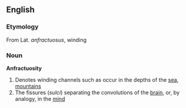==English==
===Etymology===
From Lat. ''anfractuosus'', winding
===Noun===
'''Anfractuosity''' 
#Denotes winding channels such as occur in the depths of the [[sea]], [[mountain]]s
#The fissures (''sulci'') separating the convolutions of the [[brain]], or, by analogy, in the [[mind]]